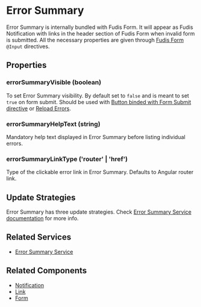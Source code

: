 
<Meta title="Components/Form/Error Summary" />

# Error Summary

Error Summary is internally bundled with Fudis Form.
It will appear as Fudis Notification with links in the header section of Fudis Form when invalid form is submitted.
All the necessary properties are given through [Fudis Form](/docs/components-form-form--documentation#error-summary) `@Input` directives.

## Properties

### errorSummaryVisible (boolean)

To set Error Summary visibility. By default set to `false` and is meant to set `true` on form submit. Should be used with [Button binded with Form Submit directive](/docs/directives-form-actions--documentation#form-submit-with-button) or [Reload Errors](/docs/services-error-summary--documentation).

### errorSummaryHelpText (string)

Mandatory help text displayed in Error Summary before listing individual errors.

### errorSummaryLinkType ('router' | 'href')

Type of the clickable error link in Error Summary. Defaults to Angular router link.

## Update Strategies

Error Summary has three update strategies. Check [Error Summary Service documentation](/docs/services-error-summary--documentation) for more info.

## Related Services

- [Error Summary Service](/docs/services-error-summary--documentation)

## Related Components

- [Notification](/docs/components-notification--documentation)
- [Link](/docs/components-link--documentation)
- [Form](/docs/components-form-form--documentation)

<ArgTypes of={ErrorSummaryComponent} />
